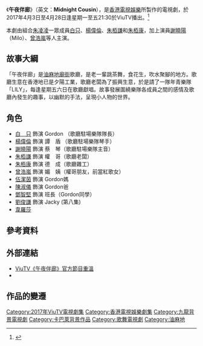 {{noteTA
|G1=ZH}}
{{Infobox Television
| show_name  = 午夜伴廊
| original_name = ''Midnight Cousin''
| image                = 
| genre                = 
| 監製                 = [[許楓|許楓]]
| 導演                 = 陳文進（[[朱凌凌|朱凌凌]]）
| 助理編導             = 
| 故事             = [[朱凌凌|朱凌凌]]
| 編審                 = 
| 助理編審             =
| 編劇                 = suni.the.creator
| 助理編劇             = 
| 製作統籌             = 
| 主演                 = [[朱凌凌|朱凌凌]]（[[白只|白　只]]、[[楊偉倫|楊偉倫]]、<br/>[[朱栢謙|朱栢謙]]、[[朱栢康|朱栢康]]）、[[謝曉陽|謝曉陽]]（Milo）、[[曾浩嵐|曾浩嵐]]
| 配樂                 = 
| country              = {{HKG}}
| num_episodes         = 20
| runtime              = 約30分鐘（含廣告）
| company              = [[香港電視娛樂|香港電視娛樂]]
| location             = {{HKG}}
| 製作年份             = 2017
| channel              = [[ViuTV|ViuTV]]
| first_run            = {{HKG}}
| first_aired          = 2017年4月3日
| last_aired           = 4月28日
| 播出時間     = 逢星期一至五 21:30-22:00
| followed_by          =
| related              = 
| website              = 
|格式=}}

《'''午夜伴廊'''》（英文：'''Midnight Cousin'''），是[[香港電視娛樂|香港電視娛樂]]所製作的電視劇，於2017年4月3日至4月28日逢星期一至五21:30於ViuTV播出。<ref>{{cite news|title=ViuTV 《午夜伴廊》破格劇情引你共鳴|url=http://hk.on.cc/hk/bkn/cnt/entertainment/20170403/bkn-20170403090033372-0403_00862_001.html|accessdate=2017年5月12日|agency=東方日報|date=2017年4月2日|archive-date=2018年12月24日|archive-url=https://web.archive.org/web/20181224220508/https://hk.on.cc/hk/bkn/cnt/entertainment/20170403/bkn-20170403090033372-0403_00862_001.html|dead-url=no}}</ref>

本劇由組合[[朱凌凌|朱凌凌]]一眾成員[[白只|白只]]、[[楊偉倫|楊偉倫]]、[[朱栢謙|朱栢謙]]和[[朱栢康|朱栢康]]，加上演員[[謝曉陽|謝曉陽]]（Milo）、[[曾浩嵐|曾浩嵐]]等人主演。

==故事大綱==

「午夜伴廊」是[[油麻地|油麻地]][[廟街_(香港)|廟街]]歌廳，是老一輩跳茶舞，食花生，吹水聚腳的地方。歌廳生意在香港地已是夕陽工業，歌廳老闆為了振興生意，於是請了一隊年青樂隊「LILY」，每逢星期五六⽇在歌廳獻唱。故事發展圍繞樂隊各成員之間的感情及歌廳內發生的趣事，以幽默的手法，呈現小人物的世界。

==角色==
*[[白只|白　只]] 飾演 Gordon （歌廳駐場樂隊隊長）
*[[楊偉倫|楊偉倫]] 飾演 譚　盾 （歌廳駐場樂隊琴手）
*[[謝曉陽|謝曉陽]] 飾演 蔡　琴（歌廳駐場樂隊主音）
*[[朱栢謙|朱栢謙]] 飾演 權　哥（歌廳老闆）
*[[朱栢康|朱栢康]] 飾演 德　成（歌廳雜工）
*[[曾浩嵐|曾浩嵐]] 飾演 媚　姨（權哥朋友，前當紅歌女）
*[[伍潔茵|伍潔茵]] 飾演 Gordon媽
*[[陳淑儀|陳淑儀]] 飾演 Gordon爸
*[[鄧智堅|鄧智堅]] 飾演 班長（Gordon同學）
*[[劉俊謙_(香港)|劉俊謙]] 飾演 Jacky (第八集)
*[[韋羅莎|韋羅莎]]

== 參考資料 ==
{{reflist}}

== 外部連結 ==
*[http://viu.tv/encore/midnight-cousin ViuTV《午夜伴廊》官方節目重溫]{{Wayback|url=http://viu.tv/encore/midnight-cousin |date=20170406055259 }}
*{{douban}}

== 作品的變遷 ==
{{電視節目的變遷
|電視台= {{HKG}} [[ViuTV|ViuTV]]
|播放檔次= 星期一至五 21:30－22:00
|節目名稱= 午夜伴廊<br/>（2017年4月3日－2017年4月28日）
|上一節目= （新時段）
|下一節目= [[鮮浪潮。語|鮮浪潮。語]]<br/>（2017年5月1日－2017年5月26日）
}}

{{ViuTV 原創電視劇}}
{{ViuTV黃金時段劇集}}
[[Category:2017年ViuTV電視劇集|Category:2017年ViuTV電視劇集]]
[[Category:香港電視娛樂劇集|Category:香港電視娛樂劇集]]
[[Category:九龍背景電視劇|Category:九龍背景電視劇]]
[[Category:卡巴萊背景作品|Category:卡巴萊背景作品]]
[[Category:歌舞電視劇|Category:歌舞電視劇]]
[[Category:油麻地|Category:油麻地]]